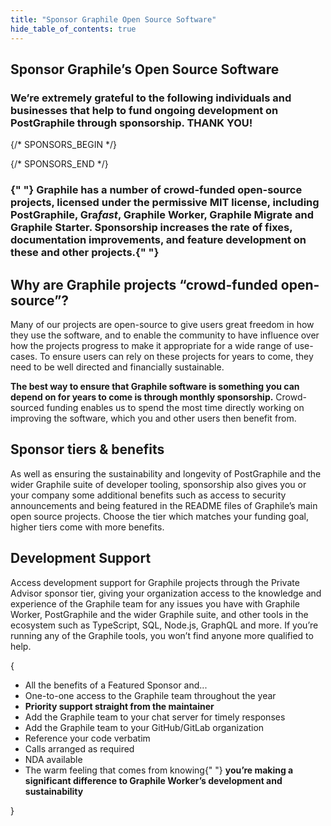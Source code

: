 ```yaml
---
title: "Sponsor Graphile Open Source Software"
hide_table_of_contents: true
---
```




## Sponsor Graphile’s Open Source Software

<h3 className={styles.tagline}>
  We’re extremely grateful to the following individuals and businesses that help
  to fund ongoing development on PostGraphile through sponsorship. THANK YOU!
</h3>

{/* SPONSORS_BEGIN */}

<Sponsors level="featured">
  <Sponsor
    name="The Guild"
    avatar="/images/sponsors/theguild.png"
    href="https://www.the-guild.dev/"
    business
  />
  <Sponsor
    name="Steelhead"
    avatar="/images/sponsors/steelhead.svg"
    href="https://gosteelhead.com/"
    business
  />
</Sponsors>
<Sponsors level="leaders">
  <Sponsor name="Robert Claypool" />
  <Sponsor name="nigelrmtaylor" />
  <Sponsor
    name="Principia Mentis"
    avatar="/images/sponsors/principiamentis.png"
    business
  />
  <Sponsor
    name="Trigger.dev"
    avatar="/images/sponsors/triggerdev.png"
    business
  />
  <Sponsor name="Axinom" avatar="/images/sponsors/axinom.png" business />
  <Sponsor name="Taiste" avatar="/images/sponsors/taiste-sq.svg" business />
  <Sponsor
    name="BairesDev"
    avatar="/images/sponsors/BairesDev.png"
    href="https://www.bairesdev.com/sponsoring-open-source-projects/"
    business
  />
  <Sponsor
    name="Two Bit Solutions"
    avatar="/images/sponsors/two-bits.svg"
    business
  />
  <Sponsor name="Apollo" avatar="/images/sponsors/apollo.png" business />
  <Sponsor name="Dimply" avatar="/images/sponsors/dimply.svg" business />
  <Sponsor name="Ndustrial" avatar="/images/sponsors/ndustrial.png" business />
  <Sponsor name="Cintra" avatar="/images/sponsors/cintra.svg" business />
  <Sponsor name="Beacon" avatar="/images/sponsors/beaconbio.jpg" business />
  <Sponsor
    name="deliver.media"
    avatar="/images/sponsors/deliverdotmedia.jpg"
    business
  />
  <Sponsor name="Ravio" avatar="/images/sponsors/Ravio.svg" business />
  <Sponsor name="prodready" />
  <Sponsor name="Locomote" avatar="/images/sponsors/locomote.svg" />
</Sponsors>
<Sponsors level="backers">
  <Sponsor name="plus 67 more backers..." plain />
  <Sponsor name="plus 84 more backers..." plain />
</Sponsors>

{/* SPONSORS_END */}

<h3 className={styles.tagline}>
  {" "}
  Graphile has a number of crowd-funded open-source projects, licensed under the
  permissive MIT license, including PostGraphile, Gra<em>fast</em>, Graphile
  Worker, Graphile Migrate and Graphile Starter. Sponsorship increases the rate
  of fixes, documentation improvements, and feature development on these and
  other projects.{" "}
</h3>

<SponsorButtons></SponsorButtons>

## Why are Graphile projects &ldquo;crowd-funded open-source&rdquo;?

Many of our projects are open-source to give users great freedom in how they use
the software, and to enable the community to have influence over how the projects
progress to make it appropriate for a wide range of use-cases. To ensure users can
rely on these projects for years to come, they need to be well directed and
financially sustainable.

**The best way to ensure that Graphile software is something you can depend on for
years to come is through monthly sponsorship.** Crowd-sourced funding enables us to
spend the most time directly working on improving the software, which you and other
users then benefit from.

## Sponsor tiers &amp; benefits

As well as ensuring the sustainability and longevity of PostGraphile and the
wider Graphile suite of developer tooling, sponsorship also gives you or your
company some additional benefits such as access to security announcements and being
featured in the README files of Graphile’s main open source projects. Choose the tier
which matches your funding goal, higher tiers come with more benefits.

<TierList />

## Development Support

Access development support for Graphile projects through the Private Advisor
sponsor tier, giving your organization access to the knowledge and experience of
the Graphile team for any issues you have with Graphile Worker, PostGraphile and
the wider Graphile suite, and other tools in the ecosystem such as TypeScript,
SQL, Node.js, GraphQL and more. If you’re running any of the Graphile tools, you
won’t find anyone more qualified to help.

{

<ul>
  <li>All the benefits of a Featured Sponsor and...</li>
  <li>One-to-one access to the Graphile team throughout the year </li>
  <li>
    <strong>Priority support straight from the maintainer</strong>
  </li>
  <li>Add the Graphile team to your chat server for timely responses</li>
  <li>Add the Graphile team to your GitHub/GitLab organization</li>
  <li>Reference your code verbatim</li>
  <li>Calls arranged as required</li>
  <li>NDA available</li>
  <li>
    The warm feeling that comes from knowing{" "}
    <strong>
      you’re making a significant difference to Graphile Worker’s development
      and sustainability
    </strong>
  </li>
</ul>
}

<TierPlusList />
